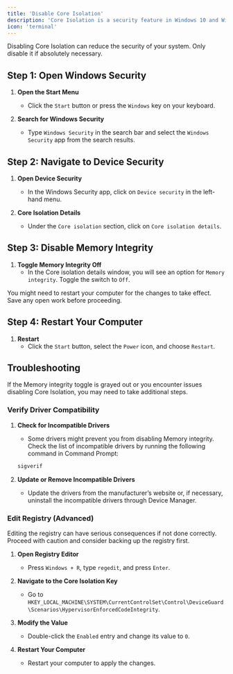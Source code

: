```yaml
---
title: 'Disable Core Isolation'
description: 'Core Isolation is a security feature in Windows 10 and Windows 11 that uses virtualization-based security to protect core processes from malicious software. However, you may need to disable Core Isolation for compatibility reasons with certain applications or drivers.'
icon: 'terminal'
---
```


<Warning>
Disabling Core Isolation can reduce the security of your system. Only disable it if absolutely necessary.
</Warning>

## Step 1: Open Windows Security

1. **Open the Start Menu**
    - Click the `Start` button or press the `Windows` key on your keyboard.

2. **Search for Windows Security**
    - Type `Windows Security` in the search bar and select the `Windows Security` app from the search results.

## Step 2: Navigate to Device Security

1. **Open Device Security**
    - In the Windows Security app, click on `Device security` in the left-hand menu.

2. **Core Isolation Details**
    - Under the `Core isolation` section, click on `Core isolation details`.

## Step 3: Disable Memory Integrity

1. **Toggle Memory Integrity Off**
    - In the Core isolation details window, you will see an option for `Memory integrity`. Toggle the switch to `Off`.

<Note>
You might need to restart your computer for the changes to take effect. Save any open work before proceeding.
</Note>

## Step 4: Restart Your Computer

1. **Restart**
    - Click the `Start` button, select the `Power` icon, and choose `Restart`.

## Troubleshooting

<Note>
If the Memory integrity toggle is grayed out or you encounter issues disabling Core Isolation, you may need to take additional steps.
</Note>

### Verify Driver Compatibility

1. **Check for Incompatible Drivers**
    - Some drivers might prevent you from disabling Memory integrity. Check the list of incompatible drivers by running the following command in Command Prompt:

    ```sh
    sigverif
    ```

2. **Update or Remove Incompatible Drivers**
    - Update the drivers from the manufacturer’s website or, if necessary, uninstall the incompatible drivers through Device Manager.

### Edit Registry (Advanced)

<Warning>
Editing the registry can have serious consequences if not done correctly. Proceed with caution and consider backing up the registry first.
</Warning>

1. **Open Registry Editor**
    - Press `Windows + R`, type `regedit`, and press `Enter`.

2. **Navigate to the Core Isolation Key**
    - Go to `HKEY_LOCAL_MACHINE\SYSTEM\CurrentControlSet\Control\DeviceGuard\Scenarios\HypervisorEnforcedCodeIntegrity`.

3. **Modify the Value**
    - Double-click the `Enabled` entry and change its value to `0`.

4. **Restart Your Computer**
    - Restart your computer to apply the changes.
